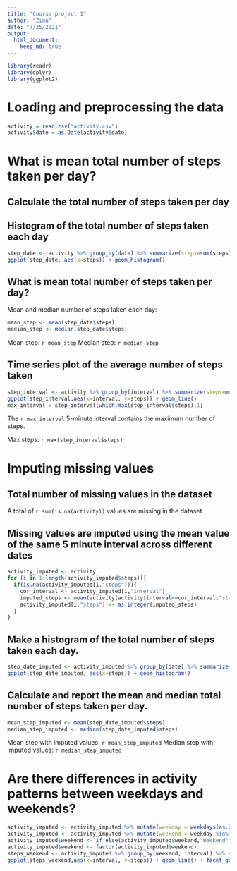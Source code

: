 ---
title: "Course project 1"
author: "Zimu"
date: "7/25/2021"
output: 
  html_document:
    keep_md: true
---

```{r, echo=TRUE, results=FALSE}
library(readr)
library(dplyr)
library(ggplot2)
```

# Loading and preprocessing the data

```{r, echo = TRUE }
activity = read.csv("activity.csv")
activity$date = as.Date(activity$date)
```


# What is mean total number of steps taken per day?

## Calculate the total number of steps taken per day
## Histogram of the total number of steps taken each day

```{r, echo = TRUE }
step_date <- activity %>% group_by(date) %>% summarize(steps=sum(steps))
ggplot(step_date, aes(x=steps)) + geom_histogram()
```

## What is mean total number of steps taken per day?
Mean and median number of steps taken each day:

```{r, echo = TRUE }
mean_step <- mean(step_date$steps)
median_step <- median(step_date$steps)
```

Mean step: `r mean_step`
Median step: `r median_step`

## Time series plot of the average number of steps taken
```{r, echo = TRUE }
step_interval <- activity %>% group_by(interval) %>% summarize(steps=mean(steps,na.rm=TRUE))
ggplot(step_interval,aes(x=interval, y=steps)) + geom_line()
max_interval = step_interval[which.max(step_interval$steps),1]
```

The `r max_interval`  5-minute interval contains the maximum number of steps.

Max steps: `r max(step_interval$steps)`

# Imputing missing values

## Total number of missing values in the dataset

A total of `r sum(is.na(activity))` values are missing in the dataset. 

## Missing values are imputed using the mean value of the same 5 minute interval across different dates

```{r, echo = TRUE }
activity_imputed <- activity
for (i in 1:length(activity_imputed$steps)){
  if(is.na(activity_imputed[i,"steps"])){
    cor_interval <- activity_imputed[i,"interval"]
    imputed_steps <- mean(activity[activity$interval==cor_interval,"steps"],na.rm=TRUE)
    activity_imputed[i,"steps"] <- as.integer(imputed_steps)
  }
}
```

## Make a histogram of the total number of steps taken each day.

```{r, echo = TRUE }
step_date_imputed <- activity_imputed %>% group_by(date) %>% summarize(steps=sum(steps,na.rm=TRUE))
ggplot(step_date_imputed, aes(x=steps)) + geom_histogram()
```

## Calculate and report the mean and median total number of steps taken per day. 
```{r, echo = TRUE }
mean_step_imputed <- mean(step_date_imputed$steps)
median_step_imputed <- median(step_date_imputed$steps)
```

Mean step with imputed values: `r mean_step_imputed`
Median step with imputed values: `r median_step_imputed`

# Are there differences in activity patterns between weekdays and weekends?
```{r, echo = TRUE }
activity_imputed <- activity_imputed %>% mutate(weekday = weekdays(as.Date(activity_imputed$date)))
activity_imputed <- activity_imputed %>% mutate(weekend = weekday %in% c("Saturday","Sunday"))
activity_imputed$weekend <- if_else(activity_imputed$weekend,"Weekend","Weekday")
activity_imputed$weekend <- factor(activity_imputed$weekend)
steps_weekend <- activity_imputed %>% group_by(weekend, interval) %>% summarize(steps=mean(steps))
ggplot(steps_weekend,aes(x=interval, y=steps)) + geom_line() + facet_grid(weekend~.)
```